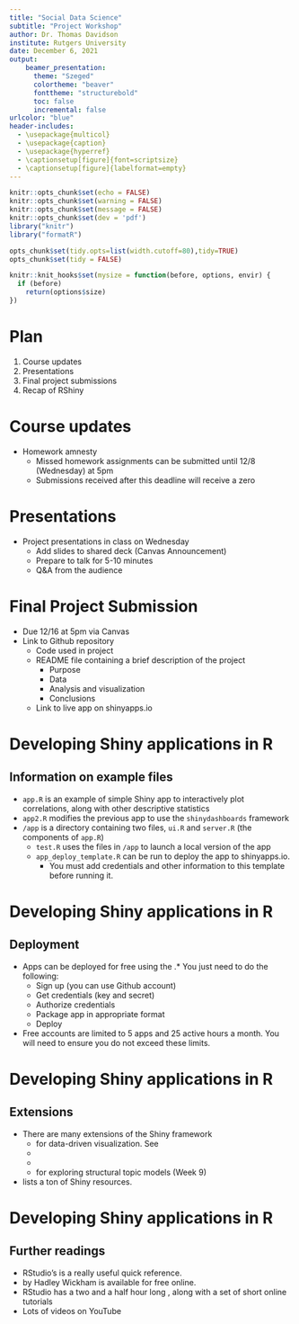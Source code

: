 ```yaml
---
title: "Social Data Science" 
subtitle: "Project Workshop"
author: Dr. Thomas Davidson
institute: Rutgers University
date: December 6, 2021
output:
    beamer_presentation:
      theme: "Szeged"
      colortheme: "beaver"
      fonttheme: "structurebold"
      toc: false
      incremental: false
urlcolor: "blue"
header-includes:
  - \usepackage{multicol}
  - \usepackage{caption}
  - \usepackage{hyperref}
  - \captionsetup[figure]{font=scriptsize}
  - \captionsetup[figure]{labelformat=empty}
---
```


```r
knitr::opts_chunk$set(echo = FALSE)
knitr::opts_chunk$set(warning = FALSE)
knitr::opts_chunk$set(message = FALSE)
knitr::opts_chunk$set(dev = 'pdf')
library("knitr")
library("formatR")

opts_chunk$set(tidy.opts=list(width.cutoff=80),tidy=TRUE)
opts_chunk$set(tidy = FALSE)

knitr::knit_hooks$set(mysize = function(before, options, envir) {
  if (before) 
    return(options$size)
})
```

# Plan
1. Course updates
2. Presentations
3. Final project submissions
4. Recap of RShiny

# Course updates
- Homework amnesty
    - Missed homework assignments can be submitted until 12/8 (Wednesday) at 5pm
    - Submissions received after this deadline will receive a zero

# Presentations
- Project presentations in class on Wednesday
    - Add slides to shared deck (Canvas Announcement)
    - Prepare to talk for 5-10 minutes
    - Q&A from the audience

# Final Project Submission
- Due 12/16 at 5pm via Canvas
- Link to Github repository
    - Code used in project
    - README file containing a brief description of the project
        - Purpose
        - Data
        - Analysis and visualization
        - Conclusions
    - Link to live app on shinyapps.io
        
# Developing Shiny applications in R
## Information on example files
- `app.R` is an example of simple Shiny app to interactively plot correlations, along with other descriptive statistics
- `app2.R` modifies the previous app to use the `shinydashboards` framework
- `/app` is a directory containing two files, `ui.R` and `server.R` (the components of `app.R`)
  - `test.R` uses the files in `/app` to launch a local version of the app
  - `app_deploy_template.R` can be run to deploy the app to shinyapps.io.
    - You must add credentials and other information to this template before running it.

# Developing Shiny applications in R
## Deployment
- Apps can be deployed for free using the \href{https://www.shinyapps.io/}{Shiny Apps website}.* You just need to do the following:
  - Sign up (you can use Github account)
  - Get credentials (key and secret)
  - Authorize credentials
  - Package app in appropriate format
  - Deploy

* Free accounts are limited to 5 apps and 25 active hours a month. You will need to ensure you do not exceed these limits.

# Developing Shiny applications in R
## Extensions
- There are many extensions of the Shiny framework
  - \href{https://d3js.org/}{D3} for data-driven visualization. See \href{https://rstudio.github.io/r2d3/articles/shiny.html}{`r2d3` website}
  - \href{https://rstudio.github.io/leaflet/shiny.html}{Leaflet for interactive mapping}
  - \href{https://plotly-r.com/}{Plotly for interactive plots}
  - \href{https://github.com/cschwem2er/stminsights}{STMinsights} for exploring structural topic models (Week 9)
- \href{https://github.com/nanxstats/awesome-shiny-extensions}{This Github page} lists a ton of Shiny resources.

# Developing Shiny applications in R
## Further readings
- RStudio's \href{https://raw.githubusercontent.com/rstudio/cheatsheets/master/shiny.pdf}{Shiny cheatsheet} is a really useful quick reference.
- *\href{https://mastering-shiny.org/index.html}{Mastering Shiny}* by Hadley Wickham is available for free online.
- RStudio has a two and a half hour long \href{https://shiny.rstudio.com/tutorial/}{video tutorial}, along with a set of short online tutorials
- Lots of videos on YouTube